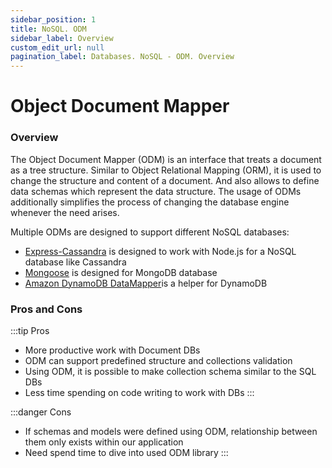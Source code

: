```yaml
---
sidebar_position: 1
title: NoSQL. ODM
sidebar_label: Overview
custom_edit_url: null
pagination_label: Databases. NoSQL - ODM. Overview
---
```


# Object Document Mapper

### Overview

The Object Document Mapper (ODM) is an interface that treats a document as a tree structure.
Similar to Object Relational Mapping (ORM), it is used to change the structure and content of a document.
And also allows to define data schemas which represent the data structure.
The usage of ODMs additionally simplifies the process of changing the database engine whenever the need arises.

Multiple ODMs are designed to support different NoSQL databases:
- [Express-Cassandra](https://www.npmjs.com/package/express-cassandra) is designed to work with Node.js for a NoSQL database like Cassandra
- [Mongoose](https://www.npmjs.com/package/mongoose) is designed for MongoDB database
- [Amazon DynamoDB DataMapper](https://www.npmjs.com/package/@aws/dynamodb-data-mapper)is a helper for DynamoDB

### Pros and Cons
:::tip Pros
- More productive work with Document DBs
- ODM can support predefined structure and collections validation
- Using ODM, it is possible to make collection schema similar to the SQL DBs
- Less time spending on code writing to work with DBs
:::

:::danger Cons
- If schemas and models were defined using ODM, relationship between them only exists within our application
- Need spend time to dive into used ODM library
:::
